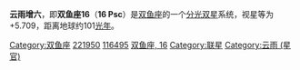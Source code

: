 {{Starbox begin
| name = 16 Psc
}}
{{Starbox observe
| epoch = [[J2000.0|J2000.0]]
| constell = [[双鱼座|双鱼座]]
| 星官 = [[壁宿|壁宿]] [[:Category:云雨_(星官)|云雨]] 
| ra = {{RA| 23| 36| 23.29}}
| dec = {{DEC| +2| 6| 7.99}}
| appmag_v =  5.709
}}
{{Starbox character
| class =  F6V
| b-v =  +0.451
| u-b =  -0.058
| variable = 
}}
{{Starbox astrometry
| radial_v =  39.4
| prop_mo_ra = -104.35
| prop_mo_dec = 60.61
| parallax = 32.28
| p_error = 0.42
| absmag_v = 3.25
}}
{{Starbox catalog
| names = [[SAO星表|SAO]] 128281，[[HD星表|HD]] 221950，[[HR星表|HR]] 8954，[[依巴谷星表|HIP]] 116495
}}
{{Starbox reference |Simbad= 16+Psc}}
{{Starbox end}}

'''云雨增六'''，即'''双鱼座16'''（'''16 Psc'''）是[[双鱼座|双鱼座]]的一个[[分光双星|分光双星]]系统，视星等为+5.709，距离地球约101[[光年|光年]]。

{{stars of Pisces}}

[[Category:双鱼座|Category:双鱼座]]
[[Category:HD和HDE天體|221950]]
[[Category:HIP天體|116495]]
[[Category:佛氏天體|双鱼座, 16]]
[[Category:联星|Category:联星]]
[[Category:云雨_(星官)|Category:云雨 (星官)]]